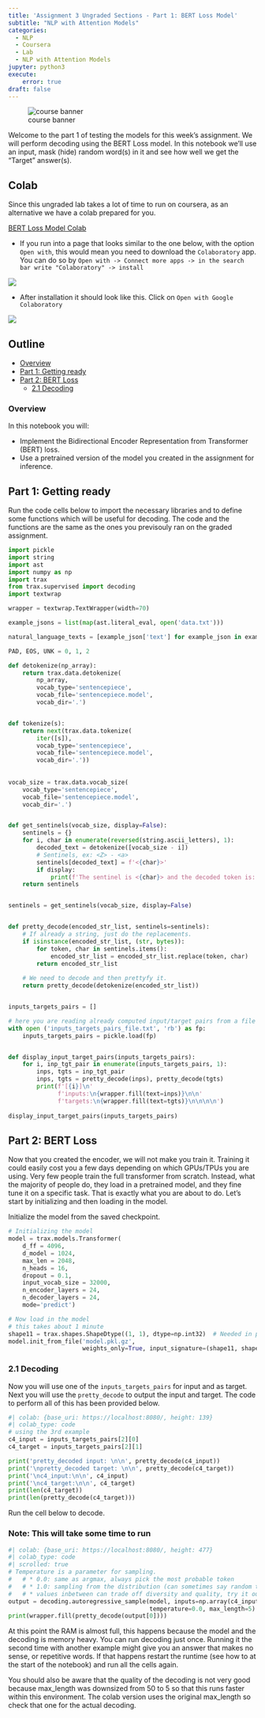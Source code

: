```yaml
---
title: 'Assignment 3 Ungraded Sections - Part 1: BERT Loss Model'
subtitle: "NLP with Attention Models"
categories: 
  - NLP 
  - Coursera 
  - Lab
  - NLP with Attention Models
jupyter: python3
execute: 
    error: true
draft: false
---
```


![course banner](/images/Course-Logo-4-1.webp){.column-margin .nolightbox}

Welcome to the part 1 of testing the models for this week's assignment. We will perform decoding using the BERT Loss model. In this notebook we'll use an input, mask (hide) random word(s) in it and see how well we get the "Target" answer(s). 

## Colab

Since this ungraded lab takes a lot of time to run on coursera, as an alternative we have a colab prepared for you.

[BERT Loss Model Colab](https://drive.google.com/file/d/1EHAbMnW6u-GqYWh5r3Z8uLbz4KNpKOAv/view?usp=sharing)

- If you run into a page that looks similar to the one below, with the option `Open with`, this would mean you need to download the `Colaboratory` app. You can do so by `Open with -> Connect more apps -> in the search bar write "Colaboratory" -> install`

![](img/colab_help_1.png)

- After installation it should look like this. Click on `Open with Google Colaboratory`

![](img/colab_help_2.png)


## Outline

- [Overview](#0)
- [Part 1: Getting ready](#1)
- [Part 2: BERT Loss](#2)
    - [2.1 Decoding](#2.1)

### Overview {#0}

In this notebook you will:

- Implement the Bidirectional Encoder Representation from Transformer (BERT) loss. 
- Use a pretrained version of the model you created in the assignment for inference.



## Part 1: Getting ready {#1}

Run the code cells below to import the necessary libraries and to define some functions which will be useful for decoding. The code and the functions are the same as the ones you previsouly ran on the graded assignment.

```python
import pickle
import string
import ast
import numpy as np
import trax 
from trax.supervised import decoding
import textwrap 

wrapper = textwrap.TextWrapper(width=70)
```

```python
example_jsons = list(map(ast.literal_eval, open('data.txt')))

natural_language_texts = [example_json['text'] for example_json in example_jsons]

PAD, EOS, UNK = 0, 1, 2

def detokenize(np_array):
    return trax.data.detokenize(
        np_array,
        vocab_type='sentencepiece',
        vocab_file='sentencepiece.model',
        vocab_dir='.')


def tokenize(s):
    return next(trax.data.tokenize(
        iter([s]),
        vocab_type='sentencepiece',
        vocab_file='sentencepiece.model',
        vocab_dir='.'))
 
    
vocab_size = trax.data.vocab_size(
    vocab_type='sentencepiece',
    vocab_file='sentencepiece.model',
    vocab_dir='.')


def get_sentinels(vocab_size, display=False):
    sentinels = {}
    for i, char in enumerate(reversed(string.ascii_letters), 1):
        decoded_text = detokenize([vocab_size - i]) 
        # Sentinels, ex: <Z> - <a>
        sentinels[decoded_text] = f'<{char}>'    
        if display:
            print(f'The sentinel is <{char}> and the decoded token is:', decoded_text)
    return sentinels


sentinels = get_sentinels(vocab_size, display=False)    


def pretty_decode(encoded_str_list, sentinels=sentinels):
    # If already a string, just do the replacements.
    if isinstance(encoded_str_list, (str, bytes)):
        for token, char in sentinels.items():
            encoded_str_list = encoded_str_list.replace(token, char)
        return encoded_str_list
  
    # We need to decode and then prettyfy it.
    return pretty_decode(detokenize(encoded_str_list))


inputs_targets_pairs = []

# here you are reading already computed input/target pairs from a file
with open ('inputs_targets_pairs_file.txt', 'rb') as fp:
    inputs_targets_pairs = pickle.load(fp)  


def display_input_target_pairs(inputs_targets_pairs):
    for i, inp_tgt_pair in enumerate(inputs_targets_pairs, 1):
        inps, tgts = inp_tgt_pair
        inps, tgts = pretty_decode(inps), pretty_decode(tgts)
        print(f'[{i}]\n'
              f'inputs:\n{wrapper.fill(text=inps)}\n\n'
              f'targets:\n{wrapper.fill(text=tgts)}\n\n\n\n')
    
display_input_target_pairs(inputs_targets_pairs)    
```

<a name='2'></a>

## Part 2: BERT Loss

Now that you created the encoder, we will not make you train it. Training it could easily cost you a few days depending on which GPUs/TPUs you are using. Very few people train the full transformer from scratch. Instead, what the majority of people do, they load in a pretrained model, and they fine tune it on a specific task. That is exactly what you are about to do. Let's start by initializing and then loading in the model. 

Initialize the model from the saved checkpoint.

```python
# Initializing the model
model = trax.models.Transformer(
    d_ff = 4096,
    d_model = 1024,
    max_len = 2048,
    n_heads = 16,
    dropout = 0.1,
    input_vocab_size = 32000,
    n_encoder_layers = 24,
    n_decoder_layers = 24,
    mode='predict')
```

```python
# Now load in the model
# this takes about 1 minute
shape11 = trax.shapes.ShapeDtype((1, 1), dtype=np.int32)  # Needed in predict mode.
model.init_from_file('model.pkl.gz',
                     weights_only=True, input_signature=(shape11, shape11))
```

<a name='2.1'></a>

### 2.1 Decoding

Now you will use one of the `inputs_targets_pairs` for input and as target. Next you will use the `pretty_decode` to output the input and target. The code to perform all of this has been provided below.

```python
#| colab: {base_uri: https://localhost:8080/, height: 139}
#| colab_type: code
# using the 3rd example
c4_input = inputs_targets_pairs[2][0]
c4_target = inputs_targets_pairs[2][1]

print('pretty_decoded input: \n\n', pretty_decode(c4_input))
print('\npretty_decoded target: \n\n', pretty_decode(c4_target))
print('\nc4_input:\n\n', c4_input)
print('\nc4_target:\n\n', c4_target)
print(len(c4_target))
print(len(pretty_decode(c4_target)))
```

Run the cell below to decode.

### Note: This will take some time to run

```python
#| colab: {base_uri: https://localhost:8080/, height: 477}
#| colab_type: code
#| scrolled: true
# Temperature is a parameter for sampling.
#   # * 0.0: same as argmax, always pick the most probable token
#   # * 1.0: sampling from the distribution (can sometimes say random things)
#   # * values inbetween can trade off diversity and quality, try it out!
output = decoding.autoregressive_sample(model, inputs=np.array(c4_input)[None, :],
                                        temperature=0.0, max_length=5) # originally max_length = 50
print(wrapper.fill(pretty_decode(output[0])))
```

At this point the RAM is almost full, this happens because the model and the decoding is memory heavy. You can run decoding just once. Running it the second time with another example might give you an answer that makes no sense, or repetitive words. If that happens restart the runtime (see how to at the start of the notebook) and run all the cells again.

You should also be aware that the quality of the decoding is not very good because max_length was downsized from 50 to 5 so that this runs faster within this environment. The colab version uses the original max_length so check that one for the actual decoding.

